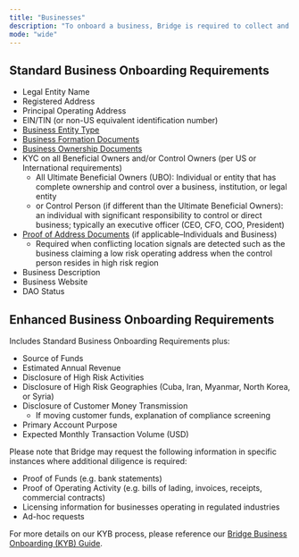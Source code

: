 ```yaml
---
title: "Businesses"
description: "To onboard a business, Bridge is required to collect and verify information about the business and its ownership."
mode: "wide"
---
```


## **Standard Business Onboarding Requirements**

- Legal Entity Name
- Registered Address
- Principal Operating Address
- EIN/TIN (or non-US equivalent identification number)
- [<u>Business Entity Type</u>](/platform/customers/compliance/businesses/entity)
- [<u>Business Formation Documents</u>](/platform/customers/compliance/businesses/formation)
- [<u>Business Ownership Documents</u>](/platform/customers/compliance/businesses/ownership)
- KYC on all Beneficial Owners and/or Control Owners (per US or International requirements)
  - All Ultimate Beneficial Owners (UBO): Individual or entity that has complete ownership and control over a business, institution, or legal entity
  - or Control Person (if different than the Ultimate Beneficial Owners): an individual with significant responsibility to control or direct business; typically an executive officer (CEO, CFO, COO, President)
- [<u>Proof of Address Documents</u>](/platform/customers/compliance/poa) (if applicable–Individuals and Business)
  - Required when conflicting location signals are detected such as the business claiming a low risk operating address when the control person resides in high risk region
- Business Description
- Business Website
- DAO Status

## **Enhanced Business Onboarding Requirements**

Includes Standard Business Onboarding Requirements plus:

- Source of Funds
- Estimated Annual Revenue
- Disclosure of High Risk Activities
- Disclosure of High Risk Geographies (Cuba, Iran, Myanmar, North Korea, or Syria)
- Disclosure of Customer Money Transmission
  - If moving customer funds, explanation of compliance screening
- Primary Account Purpose
- Expected Monthly Transaction Volume (USD)

Please note that Bridge may request the following information in specific instances where additional diligence is required:

- Proof of Funds (e.g. bank statements)
- Proof of Operating Activity (e.g. bills of lading, invoices, receipts, commercial contracts)
- Licensing information for businesses operating in regulated industries
- Ad-hoc requests

For more details on our KYB process, please reference our [Bridge Business Onboarding (KYB) Guide](https://docs.google.com/document/d/1UjwaXWHNEs3PTaj2R2l_CLxGApj8Uc8NHlL_WVd6TFY/edit?tab=t.0).